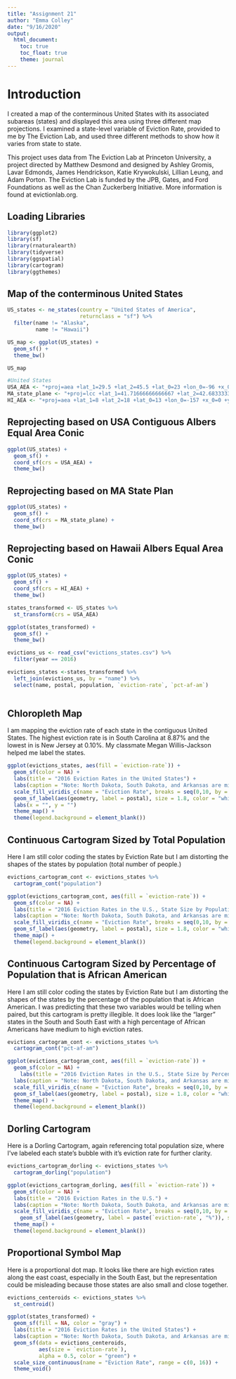```yaml
---
title: "Assignment 21"
author: "Emma Colley"
date: "9/16/2020"
output: 
  html_document:
    toc: true
    toc_float: true
    theme: journal
---
```

# Introduction

I created a map of the conterminous United States with its associated subareas (states) and displayed this area using three different map projections. I examined a state-level variable of Eviction Rate, provided to me by The Eviction Lab, and used three different methods to show how it varies from state to state.

This project uses data from The Eviction Lab at Princeton University, a project directed by Matthew Desmond and designed by Ashley Gromis, Lavar Edmonds, James Hendrickson, Katie Krywokulski, Lillian Leung, and Adam Porton. The Eviction Lab is funded by the JPB, Gates, and Ford Foundations as well as the Chan Zuckerberg Initiative. More information is found at evictionlab.org.


## Loading Libraries

```r
library(ggplot2)
library(sf)
library(rnaturalearth)
library(tidyverse)
library(ggspatial)
library(cartogram)
library(ggthemes)
```

## Map of the conterminous United States

```r
US_states <- ne_states(country = "United States of America", 
                       returnclass = "sf") %>%
  filter(name != "Alaska",
         name != "Hawaii")

US_map <- ggplot(US_states) +
  geom_sf() +
  theme_bw()

US_map
```
```r
#United States
USA_AEA <- "+proj=aea +lat_1=29.5 +lat_2=45.5 +lat_0=23 +lon_0=-96 +x_0=0 +y_0=0 +ellps=clrk66 +units=m +no_defs"
MA_state_plane <- "+proj=lcc +lat_1=41.71666666666667 +lat_2=42.68333333333333 +lat_0=41 +lon_0=-71.5 +x_0=200000 +y_0=750000 +ellps=GRS80 +units=m +no_defs"
HI_AEA <- "+proj=aea +lat_1=8 +lat_2=18 +lat_0=13 +lon_0=-157 +x_0=0 +y_0=0 +ellps=GRS80 +datum=NAD83 +units=m +no_defs"
```

## Reprojecting based on USA Contiguous Albers Equal Area Conic

```r
ggplot(US_states) +
  geom_sf() +
  coord_sf(crs = USA_AEA) +
  theme_bw()
```

## Reprojecting based on MA State Plan

```r
ggplot(US_states) +
  geom_sf() +
  coord_sf(crs = MA_state_plane) +
  theme_bw()
```

## Reprojecting based on Hawaii Albers Equal Area Conic

```r
ggplot(US_states) +
  geom_sf() +
  coord_sf(crs = HI_AEA) +
  theme_bw()
```
```r
states_transformed <- US_states %>%
  st_transform(crs = USA_AEA)
```

```r
ggplot(states_transformed) +
  geom_sf() +
  theme_bw()
```
```r
evictions_us <- read_csv("evictions_states.csv") %>%
  filter(year == 2016)

evictions_states <-states_transformed %>%
  left_join(evictions_us, by = "name") %>%
  select(name, postal, population, `eviction-rate`, `pct-af-am`)
  
```

## Chloropleth Map

I am mapping the eviction rate of each state in the contiguous United States. The highest eviction rate is in South Carolina at 8.87% and the lowest in is New Jersey at 0.10%. My classmate Megan Willis-Jackson helped me label the states.


```r
ggplot(evictions_states, aes(fill = `eviction-rate`)) +
  geom_sf(color = NA) +
  labs(title = "2016 Eviction Rates in the United States") +
  labs(caption = "Note: North Dakota, South Dakota, and Arkansas are missing data in 2016.") +
  scale_fill_viridis_c(name = "Eviction Rate", breaks = seq(0,10, by = 2), labels = c("0%", "2%", "4%", "6%", "8%", "10%")) +
  geom_sf_label(aes(geometry, label = postal), size = 1.8, color = "white", fill = NA, label.size = NA, fontface = "bold",) +
  labs(x = "", y = "")
  theme_map() +
  theme(legend.background = element_blank())
```

## Continuous Cartogram Sized by Total Population

Here I am still color coding the states by Eviction Rate but I am distorting the shapes of the states by population (total number of people.)


```r
evictions_cartogram_cont <- evictions_states %>%
  cartogram_cont("population")

ggplot(evictions_cartogram_cont, aes(fill = `eviction-rate`)) +
  geom_sf(color = NA) +
  labs(title = "2016 Eviction Rates in the U.S., State Size by Population Size") +
  labs(caption = "Note: North Dakota, South Dakota, and Arkansas are missing data in 2016.") +
  scale_fill_viridis_c(name = "Eviction Rate", breaks = seq(0,10, by = 2), labels = c("0%", "2%", "4%", "6%", "8%", "10%")) +
  geom_sf_label(aes(geometry, label = postal), size = 1.8, color = "white", fill = NA, label.size = NA, fontface = "bold",) +
  theme_map() +
  theme(legend.background = element_blank())
```

## Continuous Cartogram Sized by Percentage of Population that is African American

Here I am still color coding the states by Eviction Rate but I am distorting the shapes of the states by the percentage of the population that is African American. I was predicting that these two variables would be telling when paired, but this cartogram is pretty illegible. It does look like the "larger" states in the South and South East with a high percentage of African Americans have medium to high eviction rates. 


```r
evictions_cartogram_cont <- evictions_states %>%
  cartogram_cont("pct-af-am")

ggplot(evictions_cartogram_cont, aes(fill = `eviction-rate`)) +
  geom_sf(color = NA) +
    labs(title = "2016 Eviction Rates in the U.S., State Size by Percentage of Population that is African American") +
  labs(caption = "Note: North Dakota, South Dakota, and Arkansas are missing data in 2016.") +
  scale_fill_viridis_c(name = "Eviction Rate", breaks = seq(0,10, by = 2), labels = c("0%", "2%", "4%", "6%", "8%", "10%")) +
  geom_sf_label(aes(geometry, label = postal), size = 1.8, color = "white", fill = NA, label.size = NA, fontface = "bold",) +
  theme_map() +
  theme(legend.background = element_blank())
```

## Dorling Cartogram

Here is a Dorling Cartogram, again referencing total population size, where I've labeled each state's bubble with it's eviction rate for further clarity.

```r
evictions_cartogram_dorling <- evictions_states %>%
  cartogram_dorling("population")

ggplot(evictions_cartogram_dorling, aes(fill = `eviction-rate`)) +
  geom_sf(color = NA) +
  labs(title = "2016 Eviction Rates in the U.S.") +
  labs(caption = "Note: North Dakota, South Dakota, and Arkansas are missing data in 2016.") +
  scale_fill_viridis_c(name = "Eviction Rate", breaks = seq(0,10, by = 2), labels = c("0%", "2%", "4%", "6%", "8%", "10%")) +
    geom_sf_label(aes(geometry, label = paste(`eviction-rate`, "%")), size = 1.9, color = "white", fill = NA, label.size = NA, fontface = "bold",) +
  theme_map() +
  theme(legend.background = element_blank())
```




## Proportional Symbol Map

Here is a proportional dot map. It looks like there are high eviction rates along the east coast, especially in the South East, but the representation could be misleading because those states are also small and close together.

```r
evictions_centeroids <- evictions_states %>%
  st_centroid()

ggplot(states_transformed) +
  geom_sf(fill = NA, color = "gray") +
  labs(title = "2016 Eviction Rates in the United States") +
  labs(caption = "Note: North Dakota, South Dakota, and Arkansas are missing data in 2016.") +
  geom_sf(data = evictions_centeroids, 
          aes(size = `eviction-rate`),
          alpha = 0.5, color = "green") +
  scale_size_continuous(name = "Eviction Rate", range = c(0, 16)) +
  theme_void() 
```

